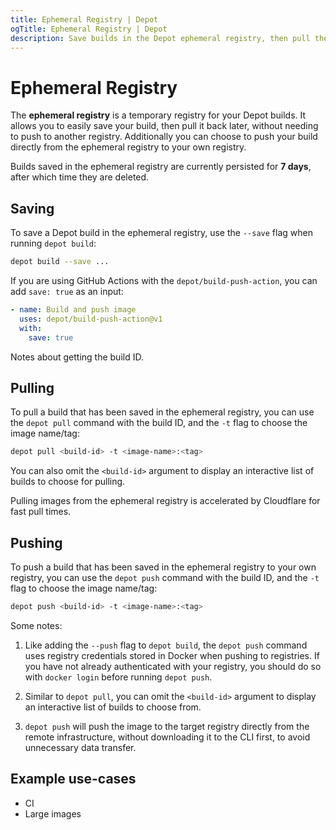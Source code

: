 ```yaml
---
title: Ephemeral Registry | Depot
ogTitle: Ephemeral Registry | Depot
description: Save builds in the Depot ephemeral registry, then pull them down to your local machine or push them to your own registry after.
---
```


# Ephemeral Registry

The **ephemeral registry** is a temporary registry for your Depot builds. It allows you to easily save your build, then pull it back later, without needing to push to another registry. Additionally you can choose to push your build directly from the ephemeral registry to your own registry.

Builds saved in the ephemeral registry are currently persisted for **7 days**, after which time they are deleted.

## Saving

To save a Depot build in the ephemeral registry, use the `--save` flag when running `depot build`:

```bash
depot build --save ...
```

If you are using GitHub Actions with the `depot/build-push-action`, you can add `save: true` as an input:

```yaml
- name: Build and push image
  uses: depot/build-push-action@v1
  with:
    save: true
```

Notes about getting the build ID.

## Pulling

To pull a build that has been saved in the ephemeral registry, you can use the `depot pull` command with the build ID, and the `-t` flag to choose the image name/tag:

```bash
depot pull <build-id> -t <image-name>:<tag>
```

You can also omit the `<build-id>` argument to display an interactive list of builds to choose for pulling.

Pulling images from the ephemeral registry is accelerated by Cloudflare for fast pull times.

## Pushing

To push a build that has been saved in the ephemeral registry to your own registry, you can use the `depot push` command with the build ID, and the `-t` flag to choose the image name/tag:

```bash
depot push <build-id> -t <image-name>:<tag>
```

Some notes:

1. Like adding the `--push` flag to `depot build`, the `depot push` command uses registry credentials stored in Docker when pushing to registries. If you have not already authenticated with your registry, you should do so with `docker login` before running `depot push`.

2. Similar to `depot pull`, you can omit the `<build-id>` argument to display an interactive list of builds to choose from.

3. `depot push` will push the image to the target registry directly from the remote infrastructure, without downloading it to the CLI first, to avoid unnecessary data transfer.

## Example use-cases

* CI
* Large images
